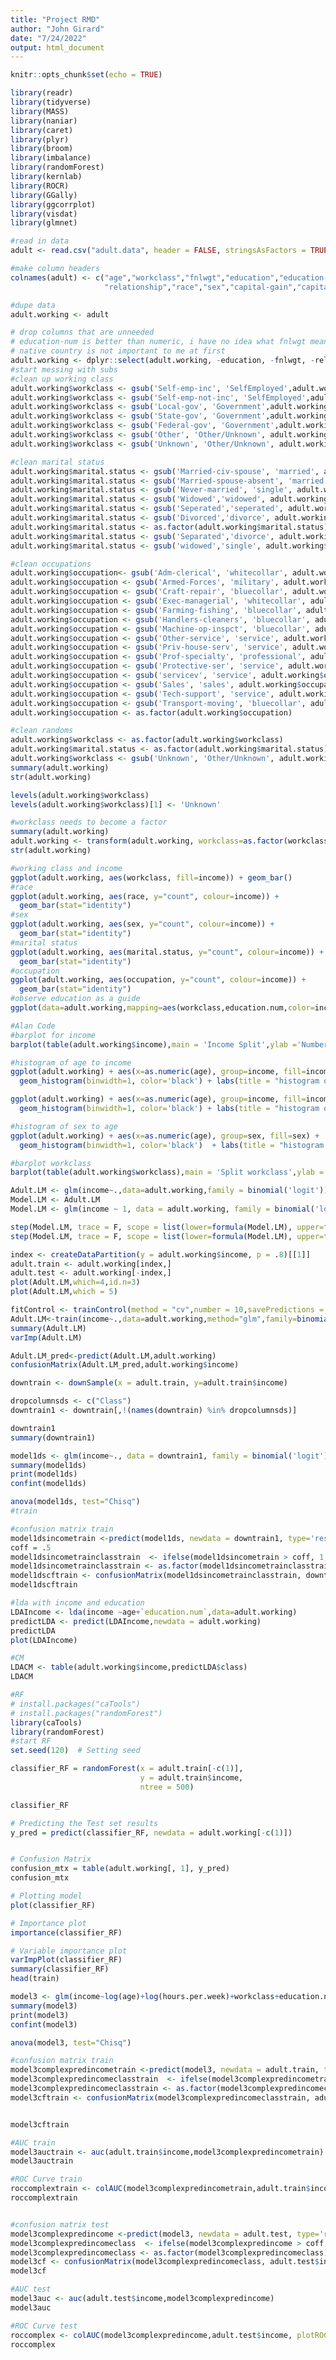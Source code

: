---
title: "Project RMD"
author: "John Girard"
date: "7/24/2022"
output: html_document
---

```{r setup, include=FALSE}
knitr::opts_chunk$set(echo = TRUE)
```

```{r echo}
library(readr)
library(tidyverse)
library(MASS)
library(naniar)
library(caret)
library(plyr)
library(broom)
library(imbalance)
library(randomForest)
library(kernlab)
library(ROCR)
library(GGally)
library(ggcorrplot)
library(visdat)
library(glmnet)
```
```{r echo}
#read in data
adult <- read.csv("adult.data", header = FALSE, stringsAsFactors = TRUE)

#make column headers
colnames(adult) <- c("age","workclass","fnlwgt","education","education-num","marital-status","occupation",
                     "relationship","race","sex","capital-gain","capital-loss","hours-per-week","native-country","income")

#dupe data
adult.working <- adult
```

```{r echo}
# drop columns that are unneeded
# education-num is better than numeric, i have no idea what fnlwgt means, realtionship is in other columns
# native country is not important to me at first
adult.working <- dplyr::select(adult.working, -education, -fnlwgt, -relationship, -"native-country",-"capital-gain", -"capital-loss")
#start messing with subs
#clean up working class
adult.working$workclass <- gsub('Self-emp-inc', 'SelfEmployed',adult.working$workclass)
adult.working$workclass <- gsub('Self-emp-not-inc', 'SelfEmployed',adult.working$workclass)
adult.working$workclass <- gsub('Local-gov', 'Government',adult.working$workclass)
adult.working$workclass <- gsub('State-gov', 'Government',adult.working$workclass)
adult.working$workclass <- gsub('Federal-gov', 'Government',adult.working$workclass)
adult.working$workclass <- gsub('Other', 'Other/Unknown', adult.working$workclass)
adult.working$workclass <- gsub('Unknown', 'Other/Unknown', adult.working$workclass)

#clean marital status
adult.working$marital.status <- gsub('Married-civ-spouse', 'married', adult.working$marital.status)
adult.working$marital.status <- gsub('Married-spouse-absent', 'married', adult.working$marital.status) 
adult.working$marital.status <- gsub('Never-married', 'single', adult.working$marital.status)
adult.working$marital.status <- gsub('Widowed','widowed', adult.working$marital.status)
adult.working$marital.status <- gsub('Seperated','seperated', adult.working$marital.status)
adult.working$marital.status <- gsub('Divorced','divorce', adult.working$marital.status)
adult.working$marital.status <- as.factor(adult.working$marital.status)
adult.working$marital.status <- gsub('Separated','divorce', adult.working$marital.status)
adult.working$marital.status <- gsub('widowed','single', adult.working$marital.status)

#clean occupations
adult.working$occupation<- gsub('Adm-clerical', 'whitecollar', adult.working$occupation)
adult.working$occupation <- gsub('Armed-Forces', 'military', adult.working$occupation)
adult.working$occupation <- gsub('Craft-repair', 'bluecollar', adult.working$occupation) 
adult.working$occupation <- gsub('Exec-managerial', 'whitecollar', adult.working$occupation)
adult.working$occupation <- gsub('Farming-fishing', 'bluecollar', adult.working$occupation)
adult.working$occupation <- gsub('Handlers-cleaners', 'bluecollar', adult.working$occupation)
adult.working$occupation <- gsub('Machine-op-inspct', 'bluecollar', adult.working$occupation)
adult.working$occupation <- gsub('Other-service', 'service', adult.working$occupation)
adult.working$occupation <- gsub('Priv-house-serv', 'service', adult.working$occupation)
adult.working$occupation <- gsub('Prof-specialty', 'professional', adult.working$occupation)
adult.working$occupation <- gsub('Protective-ser', 'service', adult.working$occupation)
adult.working$occupation <- gsub('servicev', 'service', adult.working$occupation)
adult.working$occupation <- gsub('Sales', 'sales', adult.working$occupation)
adult.working$occupation <- gsub('Tech-support', 'service', adult.working$occupation)
adult.working$occupation <- gsub('Transport-moving', 'bluecollar', adult.working$occupation)
adult.working$occupation <- as.factor(adult.working$occupation)

#clean randoms
adult.working$workclass <- as.factor(adult.working$workclass)
adult.working$marital.status <- as.factor(adult.working$marital.status)
adult.working$workclass <- gsub('Unknown', 'Other/Unknown', adult.working$workclass)
summary(adult.working)
str(adult.working)
```

```{r echo}
levels(adult.working$workclass)
levels(adult.working$workclass)[1] <- 'Unknown'

#workclass needs to become a factor
summary(adult.working)
adult.working <- transform(adult.working, workclass=as.factor(workclass))
str(adult.working)
```

```{r echo}
#working class and income
ggplot(adult.working, aes(workclass, fill=income)) + geom_bar()
#race
ggplot(adult.working, aes(race, y="count", colour=income)) +
  geom_bar(stat="identity")
#sex
ggplot(adult.working, aes(sex, y="count", colour=income)) +
  geom_bar(stat="identity")
#marital status
ggplot(adult.working, aes(marital.status, y="count", colour=income)) +
  geom_bar(stat="identity")
#occupation
ggplot(adult.working, aes(occupation, y="count", colour=income)) +
  geom_bar(stat="identity")
#observe education as a guide
ggplot(data=adult.working,mapping=aes(workclass,education.num,color=income))+geom_point()+ geom_smooth(method="lm",se=FALSE)
```

```{r echo}
#Alan Code
#barplot for income
barplot(table(adult.working$income),main = 'Income Split',ylab ='Number of people')

#histogram of age to income
ggplot(adult.working) + aes(x=as.numeric(age), group=income, fill=income, position = "dodge") + 
  geom_histogram(binwidth=1, color='black') + labs(title = "histogram of age to income")

ggplot(adult.working) + aes(x=as.numeric(age), group=income, fill=income) + 
  geom_histogram(binwidth=1, color='black') + labs(title = "histogram of age to income")

#histogram of sex to age
ggplot(adult.working) + aes(x=as.numeric(age), group=sex, fill=sex) + 
  geom_histogram(binwidth=1, color='black')  + labs(title = "histogram of sex to age")

#barplot workclass
barplot(table(adult.working$workclass),main = 'Split workclass',ylab ='No. of people')
```

```{r echo}
Adult.LM <- glm(income~.,data=adult.working,family = binomial('logit'))
Model.LM <- Adult.LM
Model.LM <- glm(income ~ 1, data = adult.working, family = binomial('logit'))

step(Model.LM, trace = F, scope = list(lower=formula(Model.LM), upper=formula(Model.LM)),direction = 'forward')
step(Model.LM, trace = F, scope = list(lower=formula(Model.LM), upper=formula(Model.LM)),direction = 'backward')

index <- createDataPartition(y = adult.working$income, p = .8)[[1]]
adult.train <- adult.working[index,]
adult.test <- adult.working[-index,]
plot(Adult.LM,which=4,id.n=3)
plot(Adult.LM,which = 5)

fitControl <- trainControl(method = "cv",number = 10,savePredictions = TRUE)
Adult.LM<-train(income~.,data=adult.working,method="glm",family=binomial(),trControl=fitControl)
summary(Adult.LM)
varImp(Adult.LM)

Adult.LM_pred<-predict(Adult.LM,adult.working)
confusionMatrix(Adult.LM_pred,adult.working$income)


```

```{r echo}
downtrain <- downSample(x = adult.train, y=adult.train$income)

dropcolumnsds <- c("Class")
downtrain1 <- downtrain[,!(names(downtrain) %in% dropcolumnsds)]

downtrain1 
summary(downtrain1)

model1ds <- glm(income~., data = downtrain1, family = binomial('logit'))
summary(model1ds)
print(model1ds)
confint(model1ds)

anova(model1ds, test="Chisq")
#train

#confusion matrix train
model1dsincometrain <-predict(model1ds, newdata = downtrain1, type='response')
coff = .5
model1dsincometrainclasstrain  <- ifelse(model1dsincometrain > coff, 1, 0)
model1dsincometrainclasstrain <- as.factor(model1dsincometrainclasstrain)
model1dscftrain <- confusionMatrix(model1dsincometrainclasstrain, downtrain1$income)
model1dscftrain

```

<!-- LDA -->
```{r echo}
#lda with income and education
LDAIncome <- lda(income ~age+`education.num`,data=adult.working)
predictLDA <- predict(LDAIncome,newdata = adult.working)
predictLDA
plot(LDAIncome)

#CM
LDACM <- table(adult.working$income,predictLDA$class)
LDACM

```

<!-- RF -->
```{r echo}
#RF 
# install.packages("caTools")
# install.packages("randomForest")
library(caTools)
library(randomForest)
#start RF
set.seed(120)  # Setting seed

classifier_RF = randomForest(x = adult.train[-c(1)],
                             y = adult.train$income,
                             ntree = 500)

classifier_RF

# Predicting the Test set results
y_pred = predict(classifier_RF, newdata = adult.working[-c(1)])


# Confusion Matrix
confusion_mtx = table(adult.working[, 1], y_pred)
confusion_mtx

# Plotting model
plot(classifier_RF)

# Importance plot
importance(classifier_RF)

# Variable importance plot
varImpPlot(classifier_RF)
summary(classifier_RF)
head(train)

```

```{r echo}
model3 <- glm(income~log(age)+log(hours.per.week)+workclass+education.num+marital.status+occupation+race+sex, data=adult.train,family = binomial('logit'))
summary(model3)
print(model3)
confint(model3)

anova(model3, test="Chisq")

#confusion matrix train
model3complexpredincometrain <-predict(model3, newdata = adult.train, type='response')
model3complexpredincomeclasstrain  <- ifelse(model3complexpredincometrain > .5, "<=50K", ">50K")
model3complexpredincomeclasstrain <- as.factor(model3complexpredincomeclasstrain)
model3cftrain <- confusionMatrix(model3complexpredincomeclasstrain, adult.train$income)


model3cftrain

#AUC train
model3auctrain <- auc(adult.train$income,model3complexpredincometrain)
model3auctrain

#ROC Curve train
roccomplextrain <- colAUC(model3complexpredincometrain,adult.train$income, plotROC = TRUE)
roccomplextrain


#confusion matrix test
model3complexpredincome <-predict(model3, newdata = adult.test, type='response')
model3complexpredincomeclass  <- ifelse(model3complexpredincome > coff, "LT50k", "GT50K")
model3complexpredincomeclass <- as.factor(model3complexpredincomeclass)
model3cf <- confusionMatrix(model3complexpredincomeclass, adult.test$income)
model3cf

#AUC test
model3auc <- auc(adult.test$income,model3complexpredincome)
model3auc

#ROC Curve test
roccomplex <- colAUC(model3complexpredincome,adult.test$income, plotROC = TRUE)
roccomplex

```